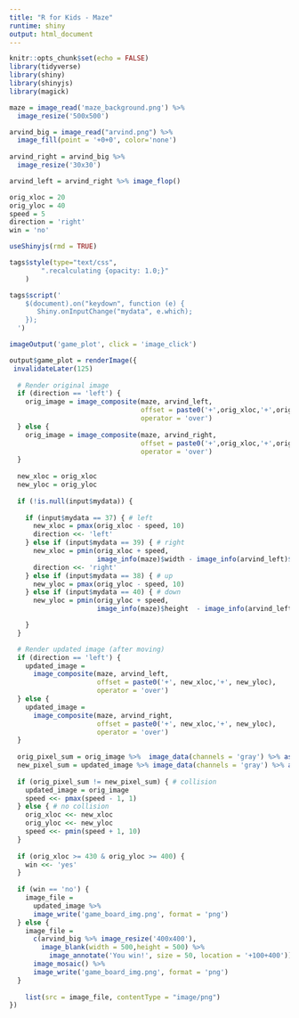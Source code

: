 ```yaml
---
title: "R for Kids - Maze"
runtime: shiny
output: html_document
---
```


```r
knitr::opts_chunk$set(echo = FALSE)
library(tidyverse)
library(shiny)
library(shinyjs)
library(magick)

maze = image_read('maze_background.png') %>% 
  image_resize('500x500')

arvind_big = image_read("arvind.png") %>% 
  image_fill(point = '+0+0', color='none')
  
arvind_right = arvind_big %>%  
  image_resize('30x30')

arvind_left = arvind_right %>% image_flop()

orig_xloc = 20
orig_yloc = 40
speed = 5
direction = 'right'
win = 'no'
```

```r
useShinyjs(rmd = TRUE)

tags$style(type="text/css",
        ".recalculating {opacity: 1.0;}"
    )

tags$script('
    $(document).on("keydown", function (e) {
       Shiny.onInputChange("mydata", e.which);
    });
  ') 

imageOutput('game_plot', click = 'image_click')
```

```r
output$game_plot = renderImage({
 invalidateLater(125)
  
  # Render original image
  if (direction == 'left') {
    orig_image = image_composite(maze, arvind_left,
                                 offset = paste0('+',orig_xloc,'+',orig_yloc),
                                 operator = 'over')
  } else {
    orig_image = image_composite(maze, arvind_right,
                                 offset = paste0('+',orig_xloc,'+',orig_yloc),
                                 operator = 'over')
  }
  
  new_xloc = orig_xloc
  new_yloc = orig_yloc
  
  if (!is.null(input$mydata)) {
  
    if (input$mydata == 37) { # left
      new_xloc = pmax(orig_xloc - speed, 10)
      direction <<- 'left'
    } else if (input$mydata == 39) { # right
      new_xloc = pmin(orig_xloc + speed,
                      image_info(maze)$width - image_info(arvind_left)$width)
      direction <<- 'right'
    } else if (input$mydata == 38) { # up
      new_yloc = pmax(orig_yloc - speed, 10)
    } else if (input$mydata == 40) { # down
      new_yloc = pmin(orig_yloc + speed,
                      image_info(maze)$height  - image_info(arvind_left)$height)

    }
  }

  # Render updated image (after moving)
  if (direction == 'left') {
    updated_image = 
      image_composite(maze, arvind_left,
                      offset = paste0('+', new_xloc,'+', new_yloc),
                      operator = 'over')
  } else {
    updated_image = 
      image_composite(maze, arvind_right,
                      offset = paste0('+', new_xloc,'+', new_yloc),
                      operator = 'over')
  }
  
  orig_pixel_sum = orig_image %>%  image_data(channels = 'gray') %>% as.integer() %>% sum()
  new_pixel_sum = updated_image %>% image_data(channels = 'gray') %>% as.integer() %>% sum()
 
  if (orig_pixel_sum != new_pixel_sum) { # collision
    updated_image = orig_image
    speed <<- pmax(speed - 1, 1)
  } else { # no collision
    orig_xloc <<- new_xloc
    orig_yloc <<- new_yloc
    speed <<- pmin(speed + 1, 10)
  }
  
  if (orig_xloc >= 430 & orig_yloc >= 400) {
    win <<- 'yes'
  }
  
  if (win == 'no') {
    image_file = 
      updated_image %>% 
      image_write('game_board_img.png', format = 'png')
  } else {
    image_file = 
      c(arvind_big %>% image_resize('400x400'),
        image_blank(width = 500,height = 500) %>%
          image_annotate('You win!', size = 50, location = '+100+400')) %>%
      image_mosaic() %>% 
      image_write('game_board_img.png', format = 'png')
  }
  
    list(src = image_file, contentType = "image/png")
})
```





